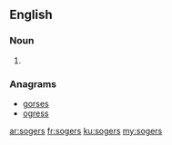 ==English==

===Noun===
{{head|en|plural}}

# {{plural of|soger|lang=en|nocat=1}}

===Anagrams===
* [[gorses#English|gorses]]
* [[ogress#English|ogress]]

[[ar:sogers]]
[[fr:sogers]]
[[ku:sogers]]
[[my:sogers]]